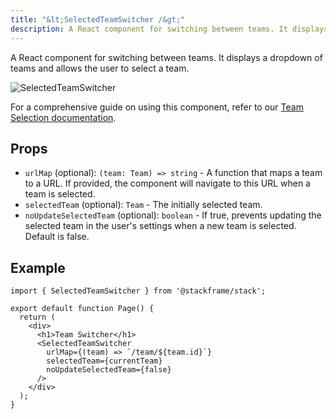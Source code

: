 ```yaml
---
title: "&lt;SelectedTeamSwitcher /&gt;"
description: A React component for switching between teams. It displays a dropdown of teams and allows the user to select a team.
---
```


A React component for switching between teams. It displays a dropdown of teams and allows the user to select a team.

<div className="stack-white-image-showcase stack-250h">
  <img src="../imgs/selected-team-switcher.png" alt="SelectedTeamSwitcher" />
</div>

For a comprehensive guide on using this component, refer to our [Team Selection documentation](../concepts/team-selection.mdx).

## Props

- `urlMap` (optional): `(team: Team) => string` - A function that maps a team to a URL. If provided, the component will navigate to this URL when a team is selected.
- `selectedTeam` (optional): `Team` - The initially selected team.
- `noUpdateSelectedTeam` (optional): `boolean` - If true, prevents updating the selected team in the user's settings when a new team is selected. Default is false.

## Example

```tsx
import { SelectedTeamSwitcher } from '@stackframe/stack';

export default function Page() {
  return (
    <div>
      <h1>Team Switcher</h1>
      <SelectedTeamSwitcher
        urlMap={(team) => `/team/${team.id}`}
        selectedTeam={currentTeam}
        noUpdateSelectedTeam={false}
      />
    </div>
  );
}
```
